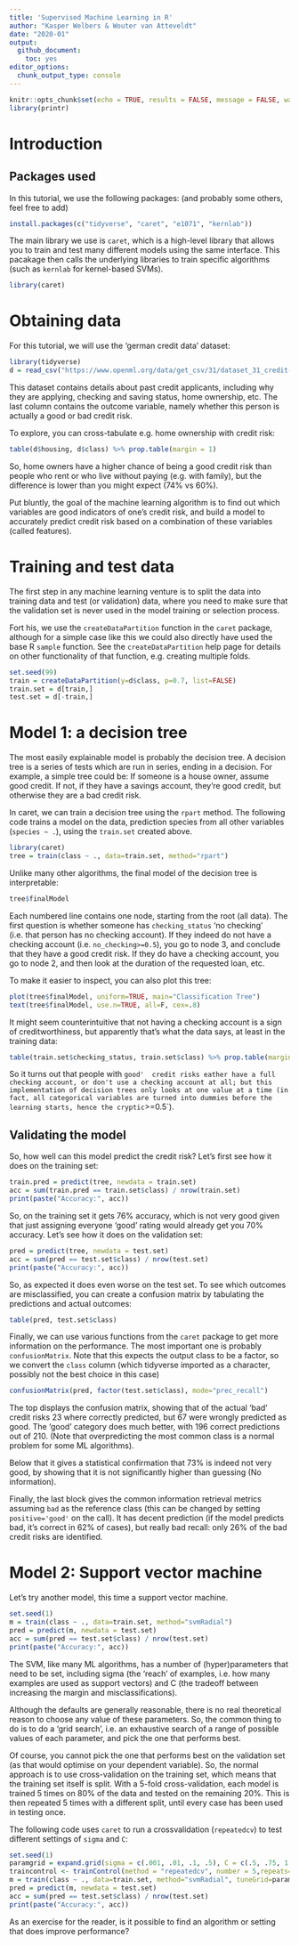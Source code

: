 ```yaml
---
title: 'Supervised Machine Learning in R'
author: "Kasper Welbers & Wouter van Atteveldt"
date: "2020-01"
output: 
  github_document:
    toc: yes
editor_options: 
  chunk_output_type: console
---
```


```r
knitr::opts_chunk$set(echo = TRUE, results = FALSE, message = FALSE, warning = FALSE, fig.keep='none')
library(printr)
```


# Introduction

## Packages used

In this tutorial, we use the following packages: (and probably some others, feel free to add)

```r
install.packages(c("tidyverse", "caret", "e1071", "kernlab"))
```

The main library we use is `caret`, which is a high-level library that allows you to train and test many different
models using the same interface. This pacakage then calls the underlying libraries to train specific algorithms
(such as `kernlab` for kernel-based SVMs).

```r
library(caret)
```

# Obtaining data

For this tutorial, we will use the 'german credit data' dataset:

```r
library(tidyverse)
d = read_csv("https://www.openml.org/data/get_csv/31/dataset_31_credit-g.arff") 
```

This dataset contains details about past credit applicants, including why they are applying, checking and saving status,
home ownership, etc. 
The last column contains the outcome variable, namely whether this person is actually a good or bad credit risk.

To explore, you can cross-tabulate e.g. home ownership with credit risk:


```r
table(d$housing, d$class) %>% prop.table(margin = 1)
```

So, home owners have a higher chance of being a good credit risk than people who rent or who live without paying (e.g. with family), but the difference is lower than you might expect (74% vs 60%). 

Put bluntly, the goal of the machine learning algorithm is to find out which variables are good indicators of one's credit risk,
and build a model to accurately predict credit risk based on a combination of these variables (called features).

# Training and test data

The first step in any machine learning venture is to split the data into training data and test (or validation) data,
where you need to make sure that the validation set is never used in the model training or selection process.

Fort his, we use the `createDataPartition` function in the `caret` package, although for a simple case like this
we could also directly have used the base R `sample` function.
See the `createDataPartition` help page for details on other functionality of that function, e.g. creating multiple folds.


```r
set.seed(99)
train = createDataPartition(y=d$class, p=0.7, list=FALSE)
train.set = d[train,]
test.set = d[-train,]
```

# Model 1: a decision tree

The most easily explainable model is probably the decision tree. 
A decision tree is a series of tests which are run in series, ending in a decision.
For example, a simple tree could be: If someone is a house owner, assume good credit. If not, if they have a savings account,
they're good credit, but otherwise they are a bad credit risk.

In caret, we can train a decision tree using the `rpart` method. 
The following code trains a model on the data, prediction species from all other variables (`species ~ .`),
using the `train.set` created above. 


```r
library(caret)
tree = train(class ~ ., data=train.set, method="rpart")
```
       
Unlike many other algorithms, the final model of the decision tree is interpretable:

```r
tree$finalModel
```
       
Each numbered line contains one node, starting from the root (all data). 
The first question is whether someone has `checking_status` 'no checking' (i.e. that person has no checking account).
If they indeed do not have a checking account (i.e. `no_checking>=0.5`), 
you go to node 3, and conclude that they have a good credit risk.
If they do have a checking account, you go to node 2, and then look at the duration of the requested loan, etc.

To make it easier to inspect, you can also plot this tree:

       
```r
plot(tree$finalModel, uniform=TRUE, main="Classification Tree")
text(tree$finalModel, use.n=TRUE, all=F, cex=.8)
```

It might seem counterintuitive that not having a checking account is a sign of creditworthiness, but apparently that's what the data says, at least in the training data:

```r
table(train.set$checking_status, train.set$class) %>% prop.table(margin=1)
```

So it turns out that people with `good'  credit risks eather have a full checking account, or don't use a checking account at all; but this implementation of decision trees only looks at one value at a time
(in fact, all categorical variables are turned into dummies before the learning starts, hence the cryptic `>=0.5`).

## Validating the model

So, how well can this model predict the credit risk?
Let's first see how it does on the training set:

```r
train.pred = predict(tree, newdata = train.set)
acc = sum(train.pred == train.set$class) / nrow(train.set)
print(paste("Accuracy:", acc))
```

So, on the training set it gets 76% accuracy, which is not very good given that just assigning everyone 'good' rating would already get you 70% accuracy. 
Let's see how it does on the validation set:

```r
pred = predict(tree, newdata = test.set)
acc = sum(pred == test.set$class) / nrow(test.set)
print(paste("Accuracy:", acc))
```

So, as expected it does even worse on the test set. 
To see which outcomes are misclassified, you can create a confusion matrix by tabulating the predictions and actual outcomes:

```r
table(pred, test.set$class)
```

Finally, we can use various functions from the `caret` package to get more information on the performance.
The most important one is probably `confusionMatrix`.
Note that this expects the output class to be a factor, so we convert the `class` column
(which tidyverse imported as a character, possibly not the best choice in this case)

```r
confusionMatrix(pred, factor(test.set$class), mode="prec_recall")
```

The top displays the confusion matrix, showing that of the actual 'bad' credit risks 23 where correctly predicted,
but 67 were wrongly predicted as good. The 'good' category does much better, with 196 correct predictions out of 210.
(Note that overpredicting the most common class is a normal problem for some ML algorithms).

Below that it gives a statistical confirmation that 73% is indeed not very good, 
by showing that it is not significantly higher than guessing (No information).

Finally, the last block gives the common information retrieval metrics assuming `bad` as the reference class
(this can be changed by setting `positive='good'` on the call).
It has decent prediction (if the model predicts bad, it's correct in 62% of cases), but really bad recall: only 26% of the bad credit risks are identified. 

# Model 2: Support vector machine

Let's try another model, this time a support vector machine.

```r
set.seed(1)
m = train(class ~ ., data=train.set, method="svmRadial")
pred = predict(m, newdata = test.set)
acc = sum(pred == test.set$class) / nrow(test.set)
print(paste("Accuracy:", acc))
```

The SVM, like many ML algorithms, has a number of (hyper)parameters that need to be set, including
sigma (the 'reach' of examples, i.e. how many examples are used as support vectors) 
and C (the tradeoff between increasing the margin and misclassifications). 

Although the defaults are generally reasonable, there is no real theoretical reason to
choose any value of these parameters.
So, the common thing to do is to do a 'grid search', i.e. an exhaustive search of a range of possible values of each
parameter, and pick the one that performs best.

Of course, you cannot pick the one that performs best on the validation set (as that would optimise on your dependent variable).
So, the normal approach is to use cross-validation on the training set, 
which means that the training set itself is split.
With a 5-fold cross-validation, each model is trained 5 times on 80% of the data and tested on the remaining 20%.
This is then repeated 5 times with a different split, until every case has been used in testing once. 

The following code uses `caret` to run a crossvalidation (`repeatedcv`) to test different settings of `sigma` and `C`:


```r
set.seed(1)
paramgrid = expand.grid(sigma = c(.001, .01, .1, .5), C = c(.5, .75, 1, 1.5, 2))
traincontrol <- trainControl(method = "repeatedcv", number = 5,repeats=5,verbose = FALSE)
m = train(class ~ ., data=train.set, method="svmRadial", tuneGrid=paramgrid, trControl=traincontrol, preProc = c("center","scale"))
pred = predict(m, newdata = test.set)
acc = sum(pred == test.set$class) / nrow(test.set)
print(paste("Accuracy:", acc))
```

As an exercise for the reader, is it possible to find an algorithm or setting that does improve performance?
